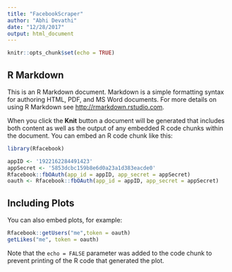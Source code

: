 ```yaml
---
title: "FacebookScraper"
author: "Abhi Devathi"
date: "12/28/2017"
output: html_document
---
```


```r
knitr::opts_chunk$set(echo = TRUE)
```

## R Markdown

This is an R Markdown document. Markdown is a simple formatting syntax for authoring HTML, PDF, and MS Word documents. For more details on using R Markdown see <http://rmarkdown.rstudio.com>.

When you click the **Knit** button a document will be generated that includes both content as well as the output of any embedded R code chunks within the document. You can embed an R code chunk like this:

```r
library(Rfacebook)

appID <- '1922162284491423'
appSecret <- '5853dcbc159b8e6d0a23a1d383eacde0'
Rfacebook::fbOAuth(app_id = appID, app_secret = appSecret)
oauth <- Rfacebook::fbOAuth(app_id = appID, app_secret = appSecret)
```

## Including Plots

You can also embed plots, for example:

```r
Rfacebook::getUsers("me",token = oauth)
getLikes("me", token = oauth)
```

Note that the `echo = FALSE` parameter was added to the code chunk to prevent printing of the R code that generated the plot.
